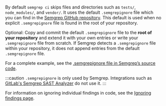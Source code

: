 By default `semgrep ci` skips files and directories such as `tests/`, `node_modules/`, and `vendor/`. It uses the default `.semgrepignore` file which you can find in the [Semgrep GitHub repository](https://github.com/returntocorp/semgrep/blob/develop/cli/src/semgrep/templates/.semgrepignore). This default is used when no explicit `.semgrepignore` file is found in the root of your repository.

Optional: Copy and commit the default `.semgrepignore` file to the **root of your repository** and extend it with your own entries or write your `.semgrepignore` file from scratch. If Semgrep detects a `.semgrepignore` file within your repository, it does not append entries from the default `.semgrepignore` file.

For a complete example, see the [.semgrepignore file in Semgrep’s source code](https://github.com/returntocorp/semgrep/blob/develop/.semgrepignore).

:::caution
`.semgrepignore` is only used by Semgrep. Integrations such as [GitLab's Semgrep SAST Analyzer](https://gitlab.com/gitlab-org/security-products/analyzers/semgrep) do not use it.
:::

For information on ignoring individual findings in code, see the [Ignoring findings page](/ignoring-findings/).
